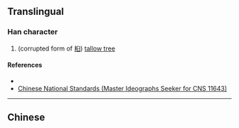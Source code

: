 {{character info}}
==Translingual==

===Han character===
{{Han char|rn=75|rad=木|as=18|sn=22|four=|canj=DTOX|ids=⿰木舊}}

# (corrupted form of [[桕]]) [[tallow tree]]

====References====
* {{Han ref|kx=0563.231|hdz=21323.021|uh=6B0D|ud=27405}}
* [http://www.cns11643.gov.tw/AIDB/query_general_view.do?page=3&code=6536 Chinese National Standards (Master Ideographs Seeker for CNS 11643)]

----

==Chinese==
{{zh-see|桕|v}}